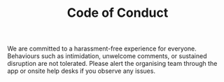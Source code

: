 ﻿---
title: Code of Conduct
---

We are committed to a harassment-free experience for everyone. Behaviours such as intimidation, unwelcome comments, or sustained disruption are not tolerated. Please alert the organising team through the app or onsite help desks if you observe any issues.
